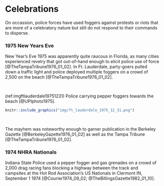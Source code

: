 
# Celebrations {-}

On occassion, police forces have used foggers against protests or riots that are more of a celebratory nature but still do not respond to their commands to disperse.

### 1975 New Years Eve {-}

New Year's Eve 1975 was apparently quite raucous in Florida, as many cities experienced revelry that got out-of-hand enough to elicit police use of force [@TheTampaTribune1976_01_02].
In Ft. Lauderdale, party-goers pulled down a traffic light and police deployed multiple foggers on a crowd of 2,500 on the beach [@TheTampaTribune1976_01_02].

<br>

(ref:imgftlauderdale19751231) Police carrying pepper foggers towards the beach [@UPIphoto1975].

```r
knitr::include_graphics("img/ft_lauderdale_1975_12_31.png") 
```

<br>


The mayhem was noteworthy enough to garner publication in the Berkeley Gazette [@BerkeleyGazette1976_01_02] as well as the Tampa Tribune [@TheTampaTribune1976_01_02].


### 1974 NHRA Nationals {-}

Indiana State Police used a pepper fogger and gas grenades on a crowd of 2,000 drag racing fans blocking a highway between the track and campsites at the Hot Rod Association's US Nationals in Clermont IN, September 1 1974 [@Courier1974_09_02; @TheBillingsGazette1982_01_10].


